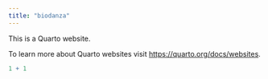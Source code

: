 ```yaml
---
title: "biodanza"
---
```


This is a Quarto website.

To learn more about Quarto websites visit <https://quarto.org/docs/websites>.

```r
1 + 1
```
